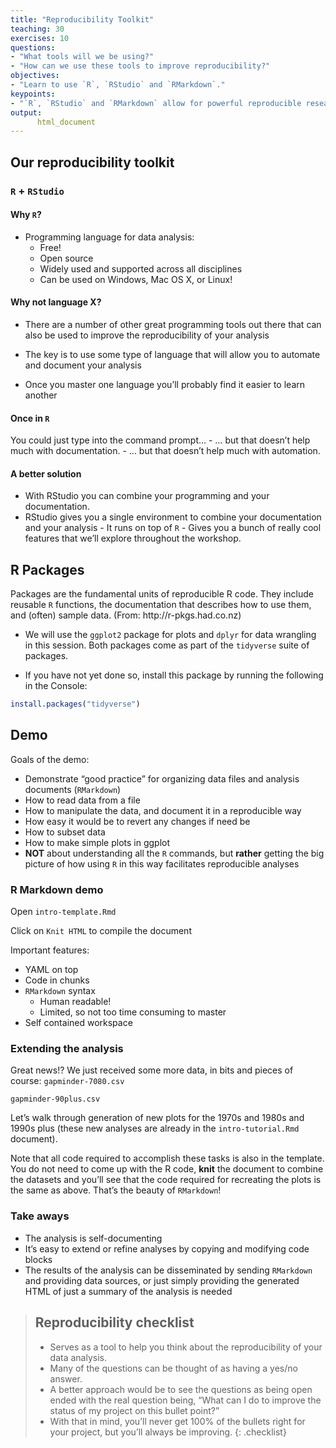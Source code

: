 ```yaml
---
title: "Reproducibility Toolkit"
teaching: 30
exercises: 10
questions:
- "What tools will we be using?"
- "How can we use these tools to improve reproducibility?"
objectives:
- "Learn to use `R`, `RStudio` and `RMarkdown`."
keypoints:
- "`R`, `RStudio` and `RMarkdown` allow for powerful reproducible research."
output:  
      html_document
---
```


## Our reproducibility toolkit

### `R` + `RStudio`

#### Why `R`?
- Programming language for data analysis:
  - Free!
  - Open source
  - Widely used and supported across all disciplines
  - Can be used on Windows, Mac OS X, or Linux!

#### Why not language X?
- There are a number of other great programming tools out there that can also be used to improve the reproducibility of your analysis

- The key is to use some type of language that will allow you to automate and document your analysis

- Once you master one language you'll probably find it easier to learn another

#### Once in `R`

You could just type into the command prompt...
 - ... but that doesn't help much with documentation.
 - ... but that doesn't help much with automation.

#### A better solution
- With RStudio you can combine your programming and your documentation.
- RStudio gives you a single environment to combine your documentation and your analysis - It runs on top of `R` - Gives you a bunch of really cool features that we'll explore throughout the workshop.

## R Packages

Packages are the fundamental units of reproducible R code. They include reusable `R` functions, the documentation that describes how to use them, and (often) sample data. (From: http://r-pkgs.had.co.nz)

- We will use the `ggplot2` package for plots and `dplyr` for data wrangling in this session. Both packages come as part of the `tidyverse` suite of packages. 

- If you have not yet done so, install this package by running the following in the Console:

```r
install.packages("tidyverse")
````

## Demo

Goals of the demo:

- Demonstrate "good practice" for organizing data files and analysis documents (`RMarkdown`)
- How to read data from a file
- How to manipulate the data, and document it in a reproducible way
- How easy it would be to revert any changes if need be
- How to subset data
- How to make simple plots in ggplot
- **NOT** about understanding all the `R` commands, but  **rather** getting the big picture of how using `R` in this way facilitates reproducible analyses

### R Markdown demo

Open `intro-template.Rmd`

Click on `Knit HTML` to compile the document

Important features:

- YAML on top
- Code in chunks
- `RMarkdown` syntax
    - Human readable!
    - Limited, so not too time consuming to master
- Self contained workspace

### Extending the analysis

Great news!? We just received some more data, in bits and pieces of course:
`gapminder-7080.csv`

`gapminder-90plus.csv`

Let's walk through generation of new plots for the 1970s and 1980s and 1990s plus (these new analyses are already in the `intro-tutorial.Rmd` document).

Note that all code required to accomplish these tasks is also in the template. You do not need to come up with the R code, **knit** the document to combine the datasets and you'll see that the code required for recreating the plots is the same as above. That's the beauty of `RMarkdown`!

### Take aways
- The analysis is self-documenting
- It's easy to extend or refine analyses by copying and modifying code blocks
- The results of the analysis can be disseminated by sending `RMarkdown` and providing data sources, or just simply providing the generated HTML of just a summary of the analysis is needed

> ## Reproducibility checklist
>
> - Serves as a tool to help you think about the reproducibility of your data analysis.
> - Many of the questions can be thought of as having a yes/no answer.
> - A better approach would be to see the questions as being open ended with the real question being, "What can I do to improve the status of my project on this bullet point?"
> - With that in mind, you'll never get 100% of the bullets right for your project, but you'll always be improving.
{: .checklist}
